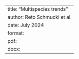 ---
title: "Multispecies trends"
author: Reto Schmucki et al.
date: July 2024
format:
    pdf: 
    docx:
---